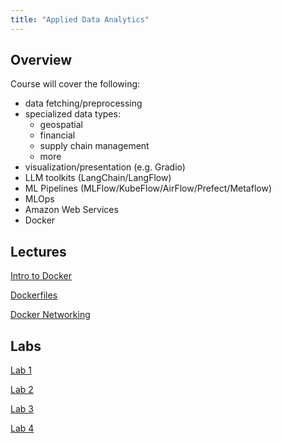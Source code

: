 ```yaml
---
title: "Applied Data Analytics"
---
```


## Overview

Course will cover the following:

- data fetching/preprocessing
- specialized data types:
  - geospatial
  - financial
  - supply chain management
  - more
- visualization/presentation (e.g. Gradio)
- LLM toolkits (LangChain/LangFlow)
- ML Pipelines (MLFlow/KubeFlow/AirFlow/Prefect/Metaflow)
- MLOps
- Amazon Web Services
- Docker

## Lectures

[Intro to Docker](./applied_lec1.qmd)

[Dockerfiles](./applied_lec2.qmd)

[Docker Networking](./applied_lec3.qmd)

## Labs

[Lab 1](./applied_lab1.qmd)

[Lab 2](./applied_lab2.qmd)

[Lab 3](./applied_lab3.qmd)

[Lab 4](./applied_lab4.qmd)
